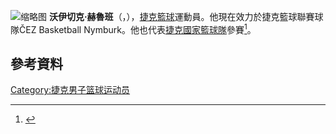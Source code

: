 [[File:Final4_BK_Opava-ČEZ_Basketball_Nymburk_(51).jpg|缩略图]]
'''沃伊切克·赫魯班'''（{{lang-cz|'''Vojtěch Hruban'''}}，{{bd|1989年|8月29日}}），[[捷克|捷克]][[籃球|籃球]]運動員。他現在效力於捷克籃球聯賽球隊ČEZ Basketball Nymburk。他也代表[[捷克國家籃球隊|捷克國家籃球隊]]參賽<ref>{{cite web|url=http://www.eurobasket2015.org/en/compID_qMRZdYCZI6EoANOrUf9le2.season_2015.roundID_9322.teamID_2612.playerID_56814.html|title=Profile|publisher=eurobasket2015.org|accessdate=5 September 2015|archive-url=https://web.archive.org/web/20150905105736/http://www.eurobasket2015.org/en/compID_qMRZdYCZI6EoANOrUf9le2.season_2015.roundID_9322.teamID_2612.playerID_56814.html|archive-date=2015-09-05|dead-url=yes}}</ref>。

== 參考資料 == 
{{reflist}}

{{Authority control}}
{{DEFAULTSORT:Hruban, Vojtěch}}
[[Category:捷克男子篮球运动员|Category:捷克男子篮球运动员]]
{{籃球運動員小作品}}